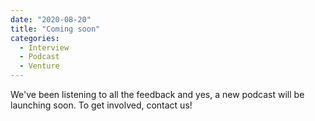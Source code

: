 ---
date: "2020-08-20"
title: "Coming soon"
categories:
  - Interview
  - Podcast
  - Venture
---

We've been listening to all the feedback and yes, a new podcast will be launching soon. To get involved, contact us!


 